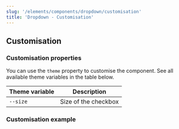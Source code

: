 ```yaml
---
slug: '/elements/components/dropdown/customisation'
title: 'Dropdown - Customisation'
---
```


## Customisation

### Customisation properties
You can use the `theme` property to customise the component. See all available theme variables in the table below.

| Theme variable                           | Description                                             |
| ---------------------------------------- | ------------------------------------------------------- |
| `--size`                                 | Size of the checkbox                                    |


### Customisation example
<Playground>


```jsx

```

```html

```

</Playground>

